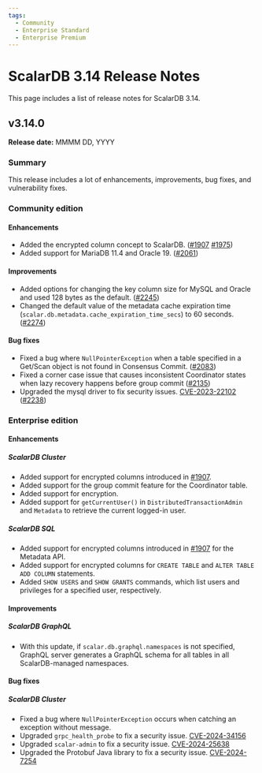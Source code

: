 ```yaml
---
tags:
  - Community
  - Enterprise Standard
  - Enterprise Premium
---
```


# ScalarDB 3.14 Release Notes

This page includes a list of release notes for ScalarDB 3.14.

## v3.14.0

**Release date:** MMMM DD, YYYY

### Summary

This release includes a lot of enhancements, improvements, bug fixes, and vulnerability fixes.

### Community edition

#### Enhancements

- Added the encrypted column concept to ScalarDB. ([#1907](https://github.com/scalar-labs/scalardb/pull/1907) [#1975](https://github.com/scalar-labs/scalardb/pull/1975))
- Added support for MariaDB 11.4 and Oracle 19. ([#2061](https://github.com/scalar-labs/scalardb/pull/2061))

#### Improvements

- Added options for changing the key column size for MySQL and Oracle and used 128 bytes as the default. ([#2245](https://github.com/scalar-labs/scalardb/pull/2245))
- Changed the default value of the metadata cache expiration time (`scalar.db.metadata.cache_expiration_time_secs`) to 60 seconds. ([#2274](https://github.com/scalar-labs/scalardb/pull/2274))

#### Bug fixes

- Fixed a bug where `NullPointerException` when a table specified in a Get/Scan object is not found in Consensus Commit. ([#2083](https://github.com/scalar-labs/scalardb/pull/2083))
- Fixed a corner case issue that causes inconsistent Coordinator states when lazy recovery happens before group commit ([#2135](https://github.com/scalar-labs/scalardb/pull/2135))
- Upgraded the mysql driver to fix security issues. [CVE-2023-22102](https://github.com/advisories/GHSA-m6vm-37g8-gqvh "CVE-2023-22102") ([#2238](https://github.com/scalar-labs/scalardb/pull/2238))

### Enterprise edition

#### Enhancements

##### ScalarDB Cluster

- Added support for encrypted columns introduced in [#1907](https://github.com/scalar-labs/scalardb/pull/1907).
- Added support for the group commit feature for the Coordinator table.
- Added support for encryption.
- Added support for `getCurrentUser()` in `DistributedTransactionAdmin` and `Metadata` to retrieve the current logged-in user.

##### ScalarDB SQL

- Added support for encrypted columns introduced in [#1907](https://github.com/scalar-labs/scalardb/pull/1907) for the Metadata API.
- Added support for encrypted columns for `CREATE TABLE` and `ALTER TABLE ADD COLUMN` statements.
- Added `SHOW USERS` and `SHOW GRANTS` commands, which list users and privileges for a specified user, respectively.

#### Improvements

##### ScalarDB GraphQL

- With this update, if `scalar.db.graphql.namespaces` is not specified, GraphQL server generates a GraphQL schema for all tables in all ScalarDB-managed namespaces.

#### Bug fixes

##### ScalarDB Cluster

- Fixed a bug where `NullPointerException` occurs when catching an exception without message.
- Upgraded `grpc_health_probe` to fix a security issue. [CVE-2024-34156](https://github.com/advisories/GHSA-crqm-pwhx-j97f "CVE-2024-34156")
- Upgraded `scalar-admin` to fix a security issue. [CVE-2024-25638](https://github.com/advisories/GHSA-cfxw-4h78-h7fw "CVE-2024-25638")
- Upgraded the Protobuf Java library to fix a security issue. [CVE-2024-7254](https://github.com/advisories/GHSA-735f-pc8j-v9w8 "CVE-2024-7254")
